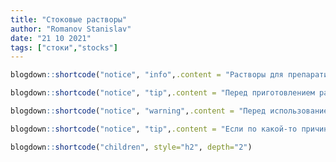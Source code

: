```yaml
---
title: "Стоковые растворы"
author: "Romanov Stanislav"
date: "21 10 2021"
tags: ["стоки","stocks"]
---
```


```r

blogdown::shortcode("notice", "info",.content = "Растворы для препаративной работы с ДНК необходимо готовить на mQ (ультрачистая вода I типа с сопротивлением 18 МОм). В то же время, буферы для электрофореза и клеточные среды готовят на дистиллированной воде. Чтобы избежать зароста и связанной с этим кантаминацией ДНК/нуклеазами/протеазами, растворы, как правило, стерилизут. Наиболее универсальный способ стерилизации - фильтрация через бактериальные фильтры, для чего требуются сами фильтры и подходящие шприцы, в некоторых случаях насос. Наиболее простой способ - автоклавирование, правда необходимо убедиться, что вещество переносит нагревание, о чем должно быть сказано в описании производителя.")
```

```r

blogdown::shortcode("notice", "tip",.content = "Перед приготовлением раствора убедитесь, что под руками есть подходящая посуда. Если чистота имеет принципиальное значение (особенно при приготовлении культуральных сред), то посуду необходимо заранее простерилизовать. Стеклянную посуду без пластиковых деталей стерилизуют в сухожарном шкафу, пластик и бутылки с пластиковыми крышками стерилизуют в автоклаве. Растворы после стерилизации помещают только в стерильные емкости.")
```

```r

blogdown::shortcode("notice", "warning",.content = "Перед использованием всегда проверяйте стоковые растворы на присутсвие осадка. Некоторые вещества имеют свойство выпадать в осадок из водных растворов. Это свойственно растворам с SDS, DTT, NaDOC. При концентрации выше 1% SDS выпадает в осадок при температурах ниже комнатной. В случае образования осадка раствор следует нагреть. Если осадок пропал, то раствор можно спокойно использовать. Если раствор зарос плесенью, то осадок не растворится. В случае крайней необходимости заросший раствор можно и отфильтровать. Но не стоит использовать заросшие растворы для препаративной работы.")
```

```r

blogdown::shortcode("notice", "tip",.content = "Если по какой-то причине стандартные протоколы, которые ранее давали нормальный результат, перестали работать, то это верный знак, что стоит переделать стоковые растворы. Размножение микроорганизмов в стоковых растворах (например, лизирующих буферах) может приводить к кантаминации ДНК, нуклеазами, протеазами. Некоторые вещества имеют ограниченный срок хранения, например, HEPES подвергается окислению, а щелочные растворы со временем впитывают CO2 из воздуха с образованием карбоната и сдвигом pH.")
```

```r

blogdown::shortcode("children", style="h2", depth="2")
```
